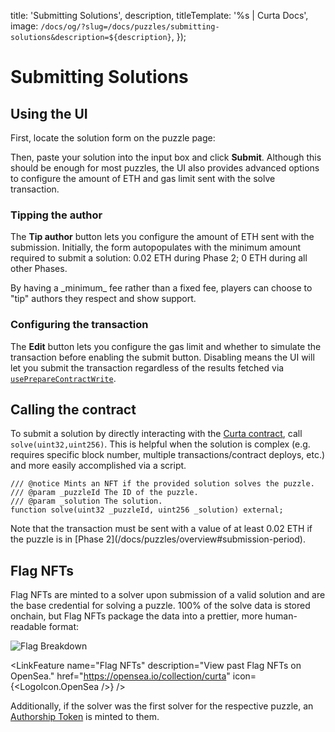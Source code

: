 



  title: 'Submitting Solutions',
  description,
  titleTemplate: '%s | Curta Docs',
  image: `/docs/og/?slug=/docs/puzzles/submitting-solutions&description=${description}`,
});

# Submitting Solutions

<Description children={description} />

## Using the UI

First, locate the solution form on the puzzle page:

<ComponentsDisplay>
  <div className='max-w-[20rem] bg-gray-600 rounded-[1.25rem] border border-stroke'>
    <PuzzleInfoSolutionForm
      puzzle={{
        firstSolveTimestamp: Date.now() / 1000 - 86400,
        author: {
          address: '0xA85572Cd96f1643458f17340b6f0D6549Af482F5',
          ensName: 'fiveoutofnine.eth',
        },
      }}
    />
  </div>
</ComponentsDisplay>

Then, paste your solution into the input box and click **Submit**. Although this should be enough for most puzzles, the UI also provides advanced options to configure the amount of ETH and gas limit sent with the solve transaction.

### Tipping the author

The **Tip author** button lets you configure the amount of ETH sent with the submission. Initially, the form autopopulates with the minimum amount required to submit a solution: 0.02 ETH during Phase 2; 0 ETH during all other Phases.

<Callout intent="neutral">
  By having a _minimum_ fee rather than a fixed fee, players can choose to "tip" authors they respect and show support.
</Callout>

### Configuring the transaction

The **Edit** button lets you configure the gas limit and whether to simulate the transaction before enabling the submit button. Disabling means the UI will let you submit the transaction regardless of the results fetched via [`usePrepareContractWrite`](https://wagmi.sh/react/prepare-hooks/usePrepareContractWrite).

## Calling the contract

To submit a solution by directly interacting with the [Curta contract](/docs/contracts#curta-puzzles), call `solve(uint32,uint256)`. This is helpful when the solution is complex (e.g. requires specific block number, multiple transactions/contract deploys, etc.) and more easily accomplished via a script.

```sol showLineNumbers={false}
/// @notice Mints an NFT if the provided solution solves the puzzle.
/// @param _puzzleId The ID of the puzzle.
/// @param _solution The solution.
function solve(uint32 _puzzleId, uint256 _solution) external;
```

<Callout intent="primary">
  Note that the transaction must be sent with a value of at least 0.02 ETH if the puzzle is in [Phase 2](/docs/puzzles/overview#submission-period).
</Callout>

## Flag NFTs

Flag NFTs are minted to a solver upon submission of a valid solution and are the base credential for solving a puzzle. 100% of the solve data is stored onchain, but Flag NFTs package the data into a prettier, more human-readable format:

<Image
  className="mx-auto rounded-2xl md:rounded-3xl border border-stroke"
  src="/assets/flag-breakdown.webp"
  alt="Flag Breakdown"
  width={2216}
  height={1464}
/>

<LinkFeature
  name="Flag NFTs"
  description="View past Flag NFTs on OpenSea."
  href="https://opensea.io/collection/curta"
  icon={<LogoIcon.OpenSea />}
/>

Additionally, if the solver was the first solver for the respective puzzle, an [Authorship Token](/docs/puzzles/becoming-an-author#authorship-token) is minted to them.
